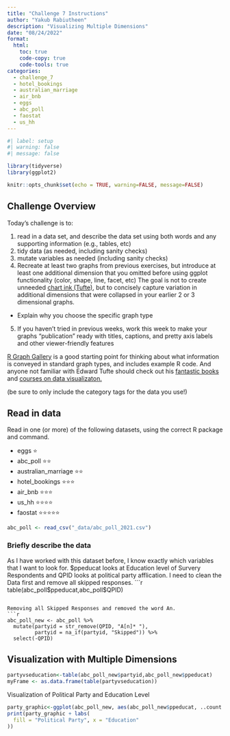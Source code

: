 ---
title: "Challenge 7 Instructions"
author: "Yakub Rabiutheen"
description: "Visualizing Multiple Dimensions"
date: "08/24/2022"
format:
  html:
    toc: true
    code-copy: true
    code-tools: true
categories:
  - challenge_7
  - hotel_bookings
  - australian_marriage
  - air_bnb
  - eggs
  - abc_poll
  - faostat
  - us_hh
---

```{r}
#| label: setup
#| warning: false
#| message: false

library(tidyverse)
library(ggplot2)

knitr::opts_chunk$set(echo = TRUE, warning=FALSE, message=FALSE)
```

## Challenge Overview

Today's challenge is to:

1)  read in a data set, and describe the data set using both words and any supporting information (e.g., tables, etc)
2)  tidy data (as needed, including sanity checks)
3)  mutate variables as needed (including sanity checks)
4)  Recreate at least two graphs from previous exercises, but introduce at least one additional dimension that you omitted before using ggplot functionality (color, shape, line, facet, etc) The goal is not to create unneeded [chart ink (Tufte)](https://www.edwardtufte.com/tufte/), but to concisely capture variation in additional dimensions that were collapsed in your earlier 2 or 3 dimensional graphs.
   - Explain why you choose the specific graph type
5) If you haven't tried in previous weeks, work this week to make your graphs "publication" ready with titles, captions, and pretty axis labels and other viewer-friendly features

[R Graph Gallery](https://r-graph-gallery.com/) is a good starting point for thinking about what information is conveyed in standard graph types, and includes example R code. And anyone not familiar with Edward Tufte should check out his [fantastic books](https://www.edwardtufte.com/tufte/books_vdqi) and [courses on data visualizaton.](https://www.edwardtufte.com/tufte/courses)

(be sure to only include the category tags for the data you use!)

## Read in data

Read in one (or more) of the following datasets, using the correct R package and command.

  - eggs ⭐
  - abc_poll ⭐⭐
  - australian_marriage ⭐⭐
  - hotel_bookings ⭐⭐⭐
  - air_bnb  ⭐⭐⭐
  - us_hh ⭐⭐⭐⭐
  - faostat ⭐⭐⭐⭐⭐

```{r}
abc_poll <- read_csv("_data/abc_poll_2021.csv")
```

### Briefly describe the data

As I have worked with this dataset before, I know exactly which variables that I want to look for. $ppeducat looks at Education level of Survery Respondents and QPID looks at political party afflication. I need to clean the Data first and remove all skipped responses.
```{r}
table(abc_poll$ppeducat,abc_poll$QPID)
```

Removing all Skipped Responses and removed the word An.
```{r}
abc_poll_new <- abc_poll %>%
  mutate(partyid = str_remove(QPID, "A[n]* "),
         partyid = na_if(partyid, "Skipped")) %>%
  select(-QPID)
```

## Visualization with Multiple Dimensions


```{r}
partyvseducation<-table(abc_poll_new$partyid,abc_poll_new$ppeducat)
myFrame <- as.data.frame(table(partyvseducation))
```



Visualization of  Political Party and Education Level


```{r}
party_graphic<-ggplot(abc_poll_new, aes(abc_poll_new$ppeducat, ..count..)) + geom_bar(aes(fill = abc_poll_new$partyid), position = "dodge")
print(party_graphic + labs(
  fill = "Political Party", x = "Education"
))
```


```{r}

```





